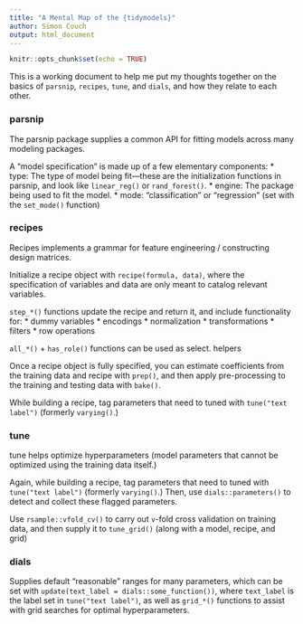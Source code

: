 ```yaml
---
title: "A Mental Map of the {tidymodels}"
author: Simon Couch
output: html_document
---
```


```r
knitr::opts_chunk$set(echo = TRUE)
```

This is a working document to help me put my thoughts together on the basics of `parsnip`, `recipes`, `tune`, and `dials`, and how they relate to each other.

### parsnip

The parsnip package supplies a common API for fitting models across many modeling packages.

A "model specification" is made up of a few elementary components:
* type: The type of model being fit---these are the initialization functions in parsnip, and look like `linear_reg()` or `rand_forest()`.
* engine: The package being used to fit the model.
* mode: "classification" or "regression" (set with the `set_mode()` function)

### recipes

Recipes implements a grammar for feature engineering / constructing design matrices.

Initialize a recipe object with `recipe(formula, data)`, where the specification of variables and data are only meant to catalog relevant variables.

`step_*()` functions update the recipe and return it, and include functionality for:
* dummy variables
* encodings
* normalization
* transformations
* filters
* row operations

`all_*()` + `has_role()` functions can be used as select. helpers

Once a recipe object is fully specified, you can estimate coefficients from the training data and recipe with `prep()`, and then apply pre-processing to the training and testing data with `bake()`. 

While building a recipe, tag parameters that need to tuned with `tune("text label")` (formerly `varying()`.)


### tune

tune helps optimize hyperparameters (model parameters that cannot be optimized using the training data itself.)

Again, while building a recipe, tag parameters that need to tuned with `tune("text label")` (formerly `varying()`.) Then, use `dials::parameters()` to detect and collect these flagged parameters.

Use `rsample::vfold_cv()` to carry out `v`-fold cross validation on training data, and then supply it to `tune_grid()` (along with a model, recipe, and grid)

### dials

Supplies default "reasonable" ranges for many parameters, which can be set with `update(text_label = dials::some_function())`, where `text_label` is the label set in `tune("text label")`, as well as `grid_*()` functions to assist with grid searches for optimal hyperparameters.

